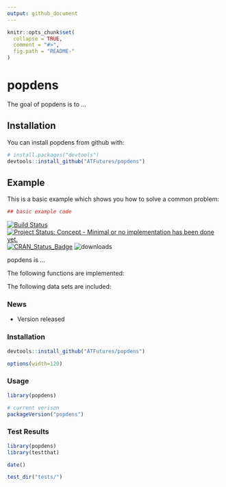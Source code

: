 ```yaml
---
output: github_document
---
```


<!-- README.md is generated from README.Rmd. Please edit that file -->

```r
knitr::opts_chunk$set(
  collapse = TRUE,
  comment = "#>",
  fig.path = "README-"
)
```

# popdens

The goal of popdens is to ...

## Installation

You can install popdens from github with:

```r
# install.packages("devtools")
devtools::install_github("ATFutures/popdens")
```

## Example

This is a basic example which shows you how to solve a common problem:

```r
## basic example code
```

[![Build Status](https://travis-ci.org/ATFutures/popdens.svg)](https://travis-ci.org/ATFutures/popdens) 
[![Project Status: Concept - Minimal or no implementation has been done yet.](http://www.repostatus.org/badges/0.1.0/concept.svg)](http://www.repostatus.org/#concept)
[![CRAN_Status_Badge](http://www.r-pkg.org/badges/version/popdens)](http://cran.r-project.org/web/packages/popdens) 
![downloads](http://cranlogs.r-pkg.org/badges/grand-total/popdens)

popdens is ...

The following functions are implemented:

The following data sets are included:

### News

- Version  released

### Installation

```r
devtools::install_github("ATFutures/popdens")
```

```r
options(width=120)
```

### Usage

```r
library(popdens)

# current verison
packageVersion("popdens")

```

### Test Results

```r
library(popdens)
library(testthat)

date()

test_dir("tests/")
```
